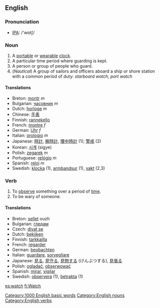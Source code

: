 ==English==
===Pronunciation===
*[[IPA]]: /'wɒtʃ/

===Noun===

#A [[portable]] or [[wearable]] [[clock]].
#A particular time period where guarding is kept.
#A person or group of people who guard.
#(''Nautical'') A group of sailors and officers aboard a ship or shore station with a common period of duty: ''starboard watch'', ''port watch''

====Translations====

*Breton: [[montr]] ''m''
*Bulgarian: [[часовник]] ''m''
*Dutch: [[horloge]] ''m''
*Chinese: [[手表]]
*Finnish: [[rannekello]]
*French: [[montre]] ''f''
*German: [[Uhr]] ''f''
*Italian: [[orologio]] ''m''
*Japanese: [[時計]], [[腕時計]], [[懐中時計]] (1); [[警戒]] (2)
*Korean: [[시계]] (sigye)
*Polish: [[zegarek]] ''m''
*Portuguese: [[relógio]] ''m''
*Spanish: [[reloj]] ''m''
*Swedish: [[klocka]] (1), [[armbandsur]] (1), [[vakt]] (2,3)

===Verb===

#To [[observe]] something over a period of [[time]].
#To be wary of someone.

====Translations====

*Breton: [[sellet]] ouzh
*Bulgarian: [[гледам]]
*Czech: [[dívat se]]  
*Dutch: [[bekijken]]
*Finnish: [[tarkkailla]]
*French: [[regarder]]
*German: [[beobachten]]
*Italian: [[guardare]], [[sorvegliare]]
*Japanese: [[見る]], [[見守る]], [[見物する]] (けんぶつする), [[見張る]]
*Polish: [[oglądać]], [[obserwować]]
*Spanish: [[mirar]], [[vigilar]]
*Swedish: [[observera]] (1), [[betrakta]] (1)
[[Category:1000 English basic words]]

[[es:watch]]
[[fi:Watch]]
[[Category:English nouns]]
[[Category:English verbs]]